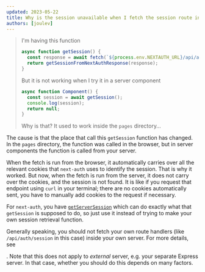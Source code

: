 ```yaml
---
updated: 2023-05-22
title: Why is the session unavailable when I fetch the session route in next-auth from my server component?
authors: [joulev]
---
```


> I'm having this function
>
> ```ts
> async function getSession() {
>   const response = await fetch(`${process.env.NEXTAUTH_URL}/api/auth/session`);
>   return getSessionFromNextAuthResponse(response);
> }
> ```
>
> But it is not working when I try it in a server component
>
> ```ts
> async function Component() {
>   const session = await getSession();
>   console.log(session);
>   return null;
> }
> ```
>
> Why is that? It used to work inside the `pages` directory&hellip;

The cause is that the place that call this `getSession` function has changed. In the `pages` directory, the function was called in the browser, but in server components the function is called from your server.

When the fetch is run from the browser, it automatically carries over all the relevant cookies that `next-auth` uses to identify the session. That is why it worked. But now, when the fetch is run from the server, it does not carry over the cookies, and the session is not found. It is like if you request that endpoint using `curl` in your terminal; there are no cookies automatically sent, you have to manually add cookies to the request if necessary.

For `next-auth`, you have [`getServerSession`](https://next-auth.js.org/configuration/nextjs#in-app-directory) which can do exactly what that `getSession` is supposed to do, so just use it instead of trying to make your own session retrieval function.

Generally speaking, you should not fetch your own route handlers (like `/api/auth/session` in this case) inside your own server. For more details, see

<Question id="fetch-api-in-rsc" />. Note that this does not apply to _external_ server, e.g. your
separate Express server. In that case, whether you should do this depends on many factors.
